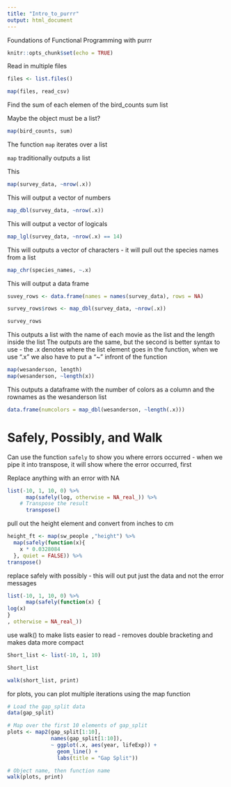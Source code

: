 ```yaml
---
title: "Intro_to_purrr"
output: html_document
---
```


Foundations of Functional Programming with purrr
```r
knitr::opts_chunk$set(echo = TRUE)
```

Read in multiple files
```r
files <- list.files()

map(files, read_csv)
```

Find the sum of each elemen of the bird_counts sum list

Maybe the object must be a list?
```r
map(bird_counts, sum)
```

The function `map` iterates over a list

`map` traditionally outputs a list

This 
```r
map(survey_data, ~nrow(.x))
```

This will output a vector of numbers
```r
map_dbl(survey_data, ~nrow(.x))
```

This will output a vector of logicals
```r
map_lgl(survey_data, ~nrow(.x) == 14)
```

This will outputs a vector of characters - it will pull out the species names from a list
```r
map_chr(species_names, ~.x)
```

This will output a data frame
```r
suvey_rows <- data.frame(names = names(survey_data), rows = NA)

survey_rows$rows <- map_dbl(survey_data, ~nrow(.x))

survey_rows 
```

This outputs a list with the name of each movie as the list and the length inside the list
The outputs are the same, but the second is better syntax to use - the .x denotes where the list element goes in the function, when we use ".x" we also have to put a "~" infront of the function
```r
map(wesanderson, length)
map(wesanderson, ~length(x))
```


This outputs a dataframe with the number of colors as a column and the rownames as the wesanderson list
```r
data.frame(numcolors = map_dbl(wesanderson, ~length(.x)))
```

# Safely, Possibly, and Walk

Can use the function `safely` to show you where errors occurred - when we pipe it into transpose, it will show where the error occurred, first

Replace anything with an error with NA

```r
list(-10, 1, 10, 0) %>% 
      map(safely(log, otherwise = NA_real_)) %>%
    # Transpose the result
      transpose()
```

pull out the height element and convert from inches to cm

```r
height_ft <- map(sw_people ,"height") %>% 
  map(safely(function(x){
    x * 0.0328084
  }, quiet = FALSE)) %>% 
transpose()
```

replace safely with possibly  - this will out put just the data and not the error messages


```r
list(-10, 1, 10, 0) %>% 
      map(safely(function(x) {
log(x)
}
, otherwise = NA_real_)) 
```

use walk() to make lists easier to read - removes double bracketing and makes data more compact


```r
Short_list <- list(-10, 1, 10)

Short_list

walk(short_list, print)
```

for plots, you can plot multiple iterations using the map function


```r
# Load the gap_split data
data(gap_split)

# Map over the first 10 elements of gap_split
plots <- map2(gap_split[1:10], 
              names(gap_split[1:10]), 
              ~ ggplot(.x, aes(year, lifeExp)) + 
                geom_line() +
                labs(title = "Gap Split"))

# Object name, then function name
walk(plots, print)
```

